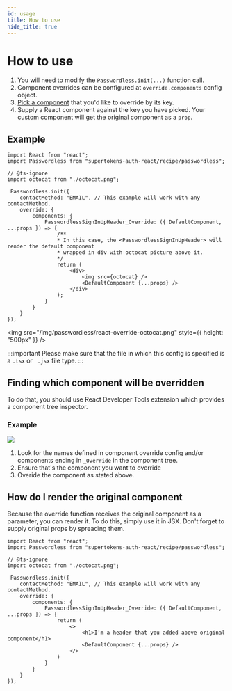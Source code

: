 ```yaml
---
id: usage
title: How to use
hide_title: true
---
```



# How to use

1. You will need to modify the `Passwordless.init(...)` function call.
2. Component overrides can be configured at `override.components` config object.
3. [Pick a component](#finding-which-component-will-be-overridden) that you'd like to override by its key.
4. Supply a React component against the key you have picked. Your custom component will get the original component as a `prop`.

## Example
<FrontendSDKTabs>
<TabItem value="reactjs">

```tsx
import React from "react";
import Passwordless from "supertokens-auth-react/recipe/passwordless";

// @ts-ignore
import octocat from "./octocat.png";

 Passwordless.init({
    contactMethod: "EMAIL", // This example will work with any contactMethod.
    override: {
        components: {
            PasswordlessSignInUpHeader_Override: ({ DefaultComponent, ...props }) => {
                /**
                * In this case, the <PasswordlessSignInUpHeader> will render the default component
                * wrapped in div with octocat picture above it.
                */
                return (
                    <div>
                        <img src={octocat} />
                        <DefaultComponent {...props} />
                    </div>
                );
            }
        }
    }
});
```

<img src="/img/passwordless/react-override-octocat.png" style={{
    height: "500px"
}} />

:::important
Please make sure that the file in which this config is specified is a `.tsx` or ` .jsx` file type.
:::

</TabItem>
</FrontendSDKTabs>

## Finding which component will be overridden
To do that, you should use React Developer Tools extension which provides a component tree inspector.

### Example
<img src="/img/passwordless/override/find-component.png" />

1. Look for the names defined in component override config and/or components ending in `_Override` in the component tree.
2. Ensure that's the component you want to override
3. Overide the component as stated above.

## How do I render the original component
Because the override function receives the original component as a parameter,
you can render it. To do this, simply use it in JSX. Don't forget to supply original props
by spreading them.

```tsx
import React from "react";
import Passwordless from "supertokens-auth-react/recipe/passwordless";

// @ts-ignore
import octocat from "./octocat.png";

 Passwordless.init({
    contactMethod: "EMAIL", // This example will work with any contactMethod.
    override: {
        components: {
            PasswordlessSignInUpHeader_Override: ({ DefaultComponent, ...props }) => {
                return (
                    <>
                        <h1>I'm a header that you added above original component</h1>
                        <DefaultComponent {...props} />
                    </>
                )
            }
        }
    }
});
```